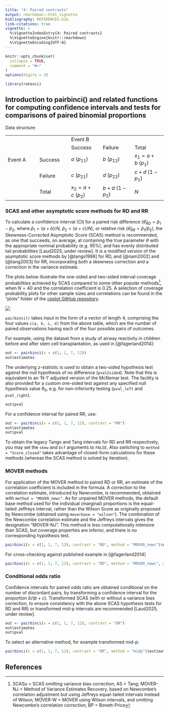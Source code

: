 ```yaml
---
title: "4: Paired contrasts"
output: rmarkdown::html_vignette
bibliography: REFERENCES.bib
link-citations: true
vignette: >
  %\VignetteIndexEntry{4: Paired contrasts}
  %\VignetteEngine{knitr::rmarkdown}
  %\VignetteEncoding{UTF-8}
---
```


```r
knitr::opts_chunk$set(
  collapse = TRUE,
  comment = "#>"
)
options(digits = 3)
```

```r
library(ratesci)
```

## Introduction to pairbinci() and related functions for computing confidence intervals and tests for comparisons of paired binomial proportions

Data structure:

|  |  |  |  |  |
|---------------|---------------|---------------|---------------|---------------|
|  |  | Event B |  |  |
|  |  | Success | Failure | Total |
| Event A | Success | $a \ (p_{11})$ | $b \ (p_{12})$ | $x_1 = a + b \ (p_1)$ |
|  | Failure | $c \ (p_{21})$ | $d \ (p_{22})$ | $c + d \ (1 -p_1)$ |
|  | Total | $x_2 = a + c \ (p_2)$ | $b + d \ (1 - p_2)$ | $N$ |

### SCAS and other asymptotic score methods for RD and RR

To calculate a confidence interval (CI) for a paired risk difference ($\hat \theta_{RD} = \hat p_1 - \hat p_2$, where $\hat p_1 = (a+b)/N$, $\hat p_2 = (a+c)/N$), or relative risk ($\hat \theta_{RR} = \hat p_1 / \hat p_2$), the Skewness-Corrected Asymptotic Score (SCAS) method is recommended, as one that succeeds, on average, at containing the true parameter $\theta$ with the appropriate nominal probability (e.g. 95%), and has evenly distributed tail probabilities [Laud2025, under review]. It is a modified version of the asymptotic score methods by [@tango1998] for RD, and [@nam2002] and [@tang2003] for RR, incorporating both a skewness correction and a correction in the variance estimate.

The plots below illustrate the one-sided and two-sided interval coverage probabilities achieved by SCAS compared to some other popular methods[^1], when $N=40$ and the correlation coefficient is 0.25. A selection of coverage probability plots for other sample sizes and correlations can be found in the "plots" folder of the [cpplot GitHub repository](https://github.com/petelaud/cpplot/tree/master/plots).

[^1]: SCASu = SCAS omitting variance bias correction; AS = Tang; MOVER-NJ = Method of Variance Estimates Recovery, based on Newcombe's correlation adjustment but using Jeffreys equal-tailed intervals instead of Wilson; MOVER-W = MOVER using Wilson intervals, and omitting Newcombe's correlation correction; BP = Bonett-Price

![](images/RRpair40_95_0.25_small.jpg)

`pairbinci()` takes input in the form of a vector of length 4, comprising the four values `c(a, b, c, d)` from the above table, which are the number of paired observations having each of the four possible pairs of outcomes.

For example, using the dataset from a study of airway reactivity in children before and after stem cell transplantation, as used in [@fagerland2014]:

```r
out <- pairbinci(x = c(1, 1, 7, 12))
out$estimates
```

The underlying z-statistic is used to obtain a two-sided hypothesis test against the null hypothesis of no difference (`pval2sided`). Note that this is equivalent to an 'N-1' adjusted version of the McNemar test. The facility is also provided for a custom one-sided test against any specified null hypothesis value $\theta_0$, e.g. for non-inferiority testing (`pval_left` and `pval_right`).

```r
out$pval
```

For a confidence interval for paired RR, use:

```r
out <- pairbinci(x = c(1, 1, 7, 12), contrast = "RR")
out$estimates
out$pval
```

To obtain the legacy Tango and Tang intervals for RD and RR respectively, you may set the `skew` and `bcf` arguments to `FALSE`. Also switching to `method = "Score_closed"` takes advantage of closed-form calculations for these methods (whereas the SCAS method is solved by iteration).

### MOVER methods

For application of the MOVER method to paired RD or RR, an estimate of the correlation coefficient is included in the formula. A correction to the correlation estimate, introduced by Newcombe, is recommended, obtained with `method = "MOVER_newc"`. As for unpaired MOVER methods, the default base method used for the individual (marginal) proportions is the equal-tailed Jeffreys interval, rather than the Wilson Score as originally proposed by Newcombe (obtained using `moverbase = "wilson"`). The combination of the Newcombe correlation estimate and the Jeffreys intervals gives the designation "MOVER-NJ". This method is less computationally intensive than SCAS, but coverage properties are inferior, and there is no corresponding hypothesis test.

```r
pairbinci(x = c(1, 1, 7, 12), contrast = "RD", method = "MOVER_newc")$estimates
```

For cross-checking against published example in [@fagerland2014]

```r
pairbinci(x = c(1, 1, 7, 12), contrast = "RD", method = "MOVER_newc", moverbase = "wilson")$estimates
```

### Conditional odds ratio

Confidence intervals for paired odds ratio are obtained conditional on the number of discordant pairs, by transforming a confidence interval for the proportion $b / (b+c)$. Transformed SCAS (with or without a variance bias correction, to ensure consistency with the above SCAS hypothesis tests for RD and RR) or transformed mid-p intervals are recommended [Laud2025, under review].

```r
out <- pairbinci(x = c(1, 1, 7, 12), contrast = "OR")
out$estimates
out$pval
```

To select an alternative method, for example transformed mid-p:

```r
pairbinci(x = c(1, 1, 7, 12), contrast = "OR", method = "midp")$estimates
```
## References


